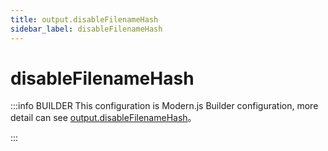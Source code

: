 ```yaml
---
title: output.disableFilenameHash
sidebar_label: disableFilenameHash
---
```

# disableFilenameHash

:::info BUILDER
This configuration is Modern.js Builder configuration, more detail can see [output.disableFilenameHash](https://modernjs.dev/builder/en/api/config-output.html#output-disablefilenamehash)。

:::


<Main />
